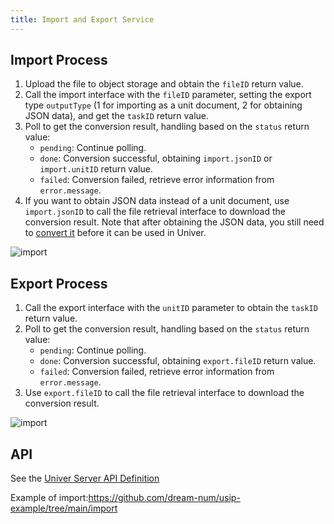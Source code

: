 ```yaml
---
title: Import and Export Service
---
```


## Import Process

1. Upload the file to object storage and obtain the `fileID` return value.
2. Call the import interface with the `fileID` parameter, setting the export type `outputType` (1 for importing as a unit document, 2 for obtaining JSON data), and get the `taskID` return value.
3. Poll to get the conversion result, handling based on the `status` return value:
    - `pending`: Continue polling.
    - `done`: Conversion successful, obtaining `import.jsonID` or `import.unitID` return value.
    - `failed`: Conversion failed, retrieve error information from `error.message`.
4. If you want to obtain JSON data instead of a unit document, use `import.jsonID` to call the file retrieval interface to download the conversion result. Note that after obtaining the JSON data, you still need to [convert it](/en-US/guides/docs/features/import-export#server-data-transformation) before it can be used in Univer.

![import](./import-export/import.png)

## Export Process

1. Call the export interface with the `unitID` parameter to obtain the `taskID` return value.
2. Poll to get the conversion result, handling based on the `status` return value:
    - `pending`: Continue polling.
    - `done`: Conversion successful, obtaining `export.fileID` return value.
    - `failed`: Conversion failed, retrieve error information from `error.message`.
3. Use `export.fileID` to call the file retrieval interface to download the conversion result.

![import](./import-export/export.png)

## API

See the [Univer Server API Definition](/en-US/guides/docs/getting-started/pro/api)

Example of import:https://github.com/dream-num/usip-example/tree/main/import
